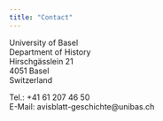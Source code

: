 ```yaml
---
title: "Contact"
---
```


University of Basel <br>
Department of History <br>
Hirschgässlein 21 <br>
4051 Basel <br>
Switzerland<br>


Tel.: +41 61 207 46 50 <br>
E-Mail: avisblatt-geschichte@unibas.ch
